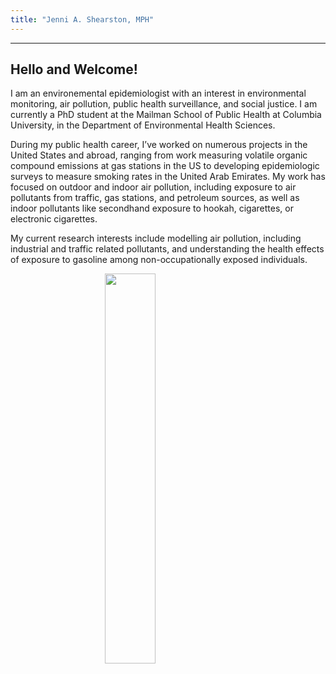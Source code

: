 ```yaml
---
title: "Jenni A. Shearston, MPH"
---
```


***

## Hello and Welcome!

I am an environemental epidemiologist with an interest in  environmental monitoring, air pollution, public health surveillance, and social justice. I am currently a PhD student at the Mailman School of Public Health at Columbia University, in the Department of Environmental Health Sciences.  

During my public health career, I've worked on numerous projects in the United States and abroad, ranging from work measuring volatile organic compound emissions at gas stations in the US to developing epidemiologic surveys to measure smoking rates in the United Arab Emirates. My work has focused on outdoor and indoor air pollution, including exposure to air pollutants from traffic, gas stations, and petroleum sources, as well as indoor pollutants like secondhand exposure to hookah, cigarettes, or electronic cigarettes. 

My current research interests include modelling air pollution, including industrial  and traffic related pollutants, and understanding the health effects of exposure to gasoline among non-occupationally exposed individuals. 

<img src="images/headshot2.jpg" style="width:40%; display: block; margin: 0 auto">












